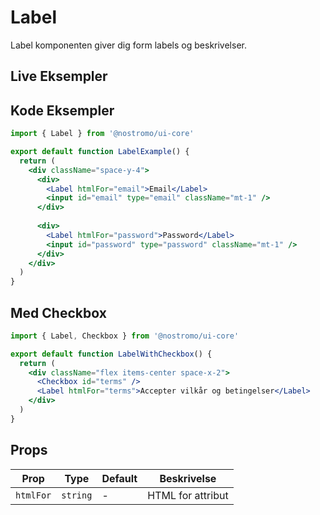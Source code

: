 
# Label

Label komponenten giver dig form labels og beskrivelser.

## Live Eksempler

<StorybookEmbed story="components-form-label--default" />

<StorybookEmbed story="components-form-label--required" />

<StorybookEmbed story="components-form-label--form-example" />

## Kode Eksempler

```jsx
import { Label } from '@nostromo/ui-core'

export default function LabelExample() {
  return (
    <div className="space-y-4">
      <div>
        <Label htmlFor="email">Email</Label>
        <input id="email" type="email" className="mt-1" />
      </div>
      
      <div>
        <Label htmlFor="password">Password</Label>
        <input id="password" type="password" className="mt-1" />
      </div>
    </div>
  )
}
```

## Med Checkbox

```jsx
import { Label, Checkbox } from '@nostromo/ui-core'

export default function LabelWithCheckbox() {
  return (
    <div className="flex items-center space-x-2">
      <Checkbox id="terms" />
      <Label htmlFor="terms">Accepter vilkår og betingelser</Label>
    </div>
  )
}
```

## Props

| Prop | Type | Default | Beskrivelse |
|------|------|---------|-------------|
| `htmlFor` | `string` | - | HTML for attribut |
